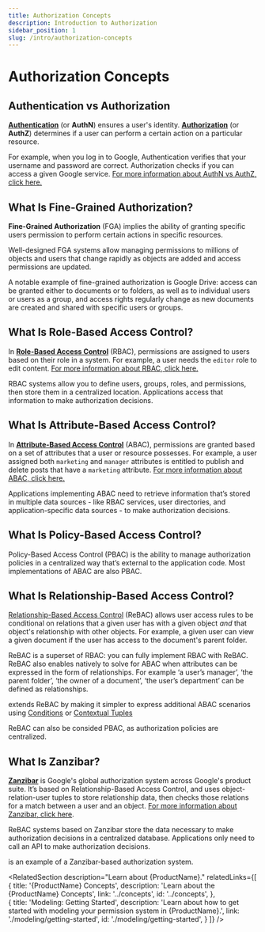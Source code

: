 ```yaml
---
title: Authorization Concepts
description: Introduction to Authorization 
sidebar_position: 1
slug: /intro/authorization-concepts
---
```



# Authorization Concepts 

## Authentication vs Authorization

[**Authentication**](https://auth0.com/intro-to-iam/what-is-authentication/) (or **AuthN**) ensures a user's identity. [**Authorization**](https://en.wikipedia.org/wiki/Authorization) (or **AuthZ**) determines if a user can perform a certain action on a particular resource.

For example, when you log in to Google, Authentication verifies that your username and password are correct. Authorization checks if you can access a given Google service. [For more information about AuthN vs AuthZ, click here.](https://www.okta.com/identity-101/authentication-vs-authorization/)

## What Is Fine-Grained Authorization?

**Fine-Grained Authorization** (FGA) implies the ability of granting specific users permission to perform certain actions in specific resources.

Well-designed FGA systems allow managing permissions to millions of objects and users that change rapidly as objects are added and access permissions are updated. 

A notable example of fine-grained authorization is Google Drive: access can be granted either to documents or to folders, as well as to individual users or users as a group, and access rights regularly change as new documents are created and shared with specific users or groups.

## What Is Role-Based Access Control?

In [**Role-Based Access Control**](https://en.wikipedia.org/wiki/Role-based_access_control) (RBAC), permissions are assigned to users based on their role in a system. For example, a user needs the `editor` role to edit content. [For more information about RBAC, click here.](https://auth0.com/docs/manage-users/access-control/rbac)

RBAC systems allow you to define users, groups, roles, and permissions, then store them in a centralized location. Applications access that information to make authorization decisions.

## What Is Attribute-Based Access Control?

In [**Attribute-Based Access Control**](https://en.wikipedia.org/wiki/Attribute-based_access_control) (ABAC), permissions are granted based on a set of attributes that a user or resource possesses. For example, a user assigned both `marketing` and `manager` attributes is entitled to publish and delete posts that have a `marketing` attribute. [For more information about ABAC, click here.](https://www.okta.com/blog/2020/09/attribute-based-access-control-abac/)

Applications implementing ABAC need to retrieve information that’s stored in multiple data sources - like RBAC services, user directories, and application-specific data sources - to make authorization decisions.

## What Is Policy-Based Access Control?

Policy-Based Access Control (PBAC) is the ability to manage authorization policies in a centralized way that’s external to the application code. Most implementations of ABAC are also PBAC.

## What Is Relationship-Based Access Control?

[Relationship-Based Access Control](https://en.wikipedia.org/wiki/Relationship-based_access_control) (ReBAC) allows user access rules to be conditional on relations that a given user has with a given object _and_ that object's relationship with other objects. For example, a given user can view a given document if the user has access to the document's parent folder.

ReBAC is a superset of RBAC: you can fully implement RBAC with ReBAC. 
ReBAC also enables natively to solve for ABAC when attributes can be expressed in the form of relationships. For example ‘a user’s manager’, ‘the parent folder’,  ‘the owner of a document’, ‘the user’s department’ can be defined as relationships. 

<ProductName format={ProductNameFormat.ShortForm}/> extends ReBAC by making it simpler to express additional ABAC scenarios using [Conditions](./modeling/conditions.mdx) or [Contextual Tuples](./modeling/token-claims-contextual-tuples.mdx)

ReBAC can also be consided PBAC, as authorization policies are centralized.

## What Is Zanzibar?

**[Zanzibar](https://research.google/pubs/pub48190/)**  is Google's global authorization system across Google's product suite. It’s based on Relationship-Based Access Control, and uses object-relation-user tuples to store relationship data, then checks those relations for a match between a user and an object. [For more information about Zanzibar, click here](https://zanzibar.academy).

ReBAC systems based on Zanzibar store the data necessary to make authorization decisions in a centralized database. Applications only need to call an API to make authorization decisions.

<ProductName format={ProductNameFormat.ShortForm}/> is an example of a Zanzibar-based authorization system.


<RelatedSection
  description="Learn about {ProductName}."
  relatedLinks={[
    {
      title: '{ProductName} Concepts',
      description: 'Learn about the {ProductName} Concepts',
      link: '../concepts',
      id: '../concepts',
    },    
    {
      title: 'Modeling: Getting Started',
      description: 'Learn about how to get started with modeling your permission system in {ProductName}.',
      link: './modeling/getting-started',
      id: './modeling/getting-started',
    }
  ]}
  />
  